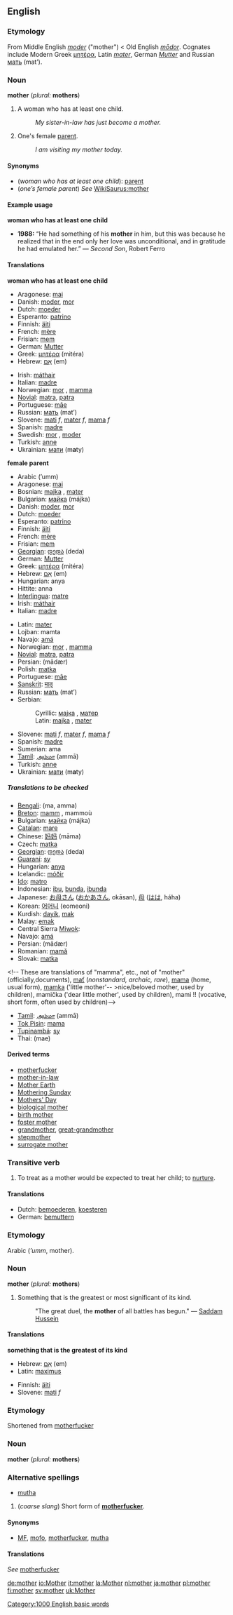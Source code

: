 {{See|Mother}}

==English==

{{rank|within|room|power|265|mother|often|themselves|half}}

===Etymology===
From Middle English ''[[moder]]'' ("mother") < Old English ''[[modor|mōdor]]''. Cognates include Modern Greek [[μητέρα]], Latin ''[[mater]]'', German ''[[Mutter]]'' and Russian [[мать]] (mat’).

===Noun===
'''mother''' (''plural:'' '''mothers''')
#<!--DefNWomanIfHasChild--> A woman who has at least one child.
#:''My sister-in-law has just become a mother.''
#<!--DefB--> One's female [[parent]].
#:''I am visiting my mother today.''
<!--"mother of all ..." and "motherfucker" definitions are given separately below because they have different origins-->

====Synonyms====
*<!--DefNWomanIfHasChild--> (''woman who has at least one child''): [[parent]]
*<!--DefNFemaleParent--> (''one’s female parent'') ''See'' [[WikiSaurus:mother]]

====Example usage====
<!--DefNWomanIfHasChild-->'''woman who has at least one child'''
*'''1988:''' “He had something of his '''mother''' in him, but this was because he realized that in the end only her love was unconditional, and in gratitude he had emulated her.” &mdash; ''Second Son'', Robert Ferro

====Translations====
<!--DefNWomanIfHasChild-->'''woman who has at least one child'''
{{top}}
*Aragonese: [[mai]] {{f}}
*Danish: [[moder]], [[mor]] {{f}}
*Dutch: [[moeder]] {{f}}
*Esperanto: [[patrino]]
*Finnish: [[äiti]]
*French: [[mère]] {{f}}
*Frisian: [[mem]] {{f}}
*German: [[Mutter#German|Mutter]] {{f}}
*Greek: [[μητέρα]] (mitéra) {{f}}
*Hebrew: [[אֵם]] (em) {{f}}
{{mid}}
*Irish: [[máthair]] {{f}}
*Italian: [[madre#Italian|madre]] {{f}}
*Norwegian: [[mor]] {{c}}, [[mamma]] {{m}}
*[[Novial]]: [[matra]], [[patra]]
*Portuguese: [[mãe]] {{f}}
*Russian: [[мать]] (mat’) {{f}}
*Slovene: [[mati]] ''f'', [[mater]] ''f'', [[mama]] ''f''
*Spanish: [[madre#Spanish|madre]] {{f}}
*Swedish: [[mor]] {{c}}, [[moder]] {{c}}
*Turkish: [[anne]]
*Ukrainian: [[мати]] {{f}} (m'''a'''ty)
{{bottom}}

<!--DefNFemaleParent-->'''female parent'''
{{top}}
*Arabic {{ARchar|[[ام|أم]]}} (’umm) {{f}}
*Aragonese: [[mai]] {{f}}
*Bosnian: [[majka]] {{f}}, [[mater]] {{f}}
*Bulgarian: [[майка]] (májka) {{f}}
*Danish: [[moder]], [[mor]] {{f}}
*Dutch: [[moeder]] {{f}}
*Esperanto: [[patrino]] {{f}}
*Finnish: [[äiti]]
*French: [[mère]] {{f}}
*Frisian: [[mem]] {{f}}
*[[Georgian]]: [[დედა]] (deda)
*German: [[Mutter#German|Mutter]] {{f}}
*Greek: [[μητέρα]] (mitéra) {{f}}
*Hebrew: [[אֵם]] (em) {{f}}
*Hungarian: anya
*Hittite: anna {{c}}
*[[Interlingua]]: [[matre]]
*Irish: [[máthair]] {{f}}
*Italian: [[madre#Italian|madre]] {{f}}
{{mid}}
*Latin: [[mater]] {{f}}
*Lojban: mamta
*Navajo: [[amá]]
*Norwegian: [[mor]] {{c}}, [[mamma]] {{m}}
*[[Novial]]: [[matra]], [[patra]]
*Persian: {{FAchar|[[مادر|مادَر]]}} (mādær)
*Polish: [[matka]] {{f}}
*Portuguese: [[mãe]] {{f}}
*[[Sanskrit]]: [[मातृ]] {{f}}
*Russian: [[мать]] (mat’) {{f}}
*Serbian:
*:Cyrillic: [[мајка]] {{f}}, [[матер]] {{f}}
*:Latin: [[majka]] {{f}}, [[mater]] {{f}}
*Slovene: [[mati]] ''f'', [[mater]] ''f'', [[mama]] ''f''
*Spanish: [[madre#Spanish|madre]] {{f}}
*Sumerian: ama
*[[Tamil]]: [[அம்மா]] (ammā)
*Turkish: [[anne]]
*Ukrainian: [[мати]] {{f}} (m'''a'''ty)
{{bottom}}

=====Translations to be checked=====
<!--Remove this section once all of the translations below have been moved into the tables above.-->
{{checktrans}}


*[[Bengali]]: (ma, amma) {{f}}
*[[Breton]]: [[mamm]] {{f}}, mammoù {{p}}
*Bulgarian: [[майка]] (májka) {{f}}
*[[Catalan]]: [[mare#Catalan|mare]] {{f}}
*Chinese: [[妈妈]] (māma)
*Czech: [[matka]] {{f}} <!-- presumably these are for "mamma", etc.: máti, máma, maminka, mamička, mamka, mutra-->
*[[Georgian]]: [[დედა]] (deda)
*[[Guaraní]]: [[sy]]
*Hungarian: [[anya]]
*Icelandic: [[móðir]]<!--this belongs in the Icelandic entry: [[mæður]] ''plural''-->
*[[Ido]]: [[matro]]
*Indonesian: [[ibu]], [[bunda]], [[ibunda]]
*Japanese: [[お母さん]] ([[おかあさん]], okāsan), [[母]] ([[はは]], háha)
*Korean: [[어머니]] (eomeoni)
*Kurdish: [[dayik]], [[mak]]
*Malay: [[emak]]
*Central Sierra [[Miwok]]: {{Unicode|[[ʔytáˑ-]]}}
*Navajo: [[amá]]
*Persian: {{FAchar|[[مادر|مادَر]]}} (mādær)
*Romanian: [[mamă]] {{f}}
*Slovak:  [[matka]] {{f}}
<!-- These are translations of "mamma", etc., not of "mother"
(officially,documents), [[mať]] (''nonstandard, archaic, rare''), [[mama]] (home, usual form), [[mamka]] ('little mother'-- >nice/beloved mother, used by children), mamička ('dear little mother', used by children), mami !! (vocative, short form, often used by children)-->
*[[Tamil]]: [[அம்மா]] (ammā)
*[[Tok Pisin]]: [[mama]]<!--is this "mother" or "mamma"?-->
*[[Tupinambá]]: [[sy]]
*Thai: {{THchar|[[แม่]]}} (mae)

====Derived terms====
*[[motherfucker]]
*[[mother-in-law]]
*[[Mother Earth]]
*[[Mothering Sunday]]
*[[Mothers' Day]]
*[[biological mother]]
*[[birth mother]]
*[[foster mother]]
*[[grandmother]], [[great-grandmother]]
*[[stepmother]]
*[[surrogate mother]]

===Transitive verb===
{{en-infl-reg-consonant|mother||}}
#<!--DefVTrNurture--> To treat as a mother would be expected to treat her child; to [[nurture]].

====Translations====
<!--DefVTrNurture-->
*Dutch: [[bemoederen]], [[koesteren]]
*German: [[bemuttern]]

===Etymology===
Arabic {{ARchar|[[ام|أم]]}} (''’umm'', mother).

===Noun===
'''mother''' (''plural:'' '''mothers''')
#<!--DefNMostSignificant--> Something that is the greatest or most significant of its kind.
#:"The great duel, the '''mother''' of all battles has begun." — [[w:Saddam Hussein|Saddam Hussein]]

====Translations====

<!--DefNMostSignificant-->'''something that is the greatest of its kind'''
{{top}}
*Hebrew: [[אֵם]] (em) {{f}}
*Latin: [[maximus]] 
{{mid}}
*Finnish: [[äiti]]
*Slovene: [[mati]] ''f''
{{bottom}}

===Etymology===
Shortened from [[motherfucker]]

===Noun===
'''mother''' (''plural:'' '''mothers''')

===Alternative spellings===
*<!--DefNMotherfucker-->[[mutha]]
#<!--DefNMotherfucker-->(''coarse slang'') Short form of '''[[motherfucker]]'''.

====Synonyms====
*<!--DefNMotherfucker-->[[MF]], [[mofo]], [[motherfucker]], [[mutha]]

====Translations====
<!--DefNMotherfucker-->''See'' [[motherfucker]]

[[Category:1000 English basic words]]

[[de:mother]]
[[io:Mother]]
[[it:mother]]
[[la:Mother]]
[[nl:mother]]
[[ja:mother]]
[[pl:mother]]
[[fi:mother]]
[[sv:mother]]
[[uk:Mother]]
